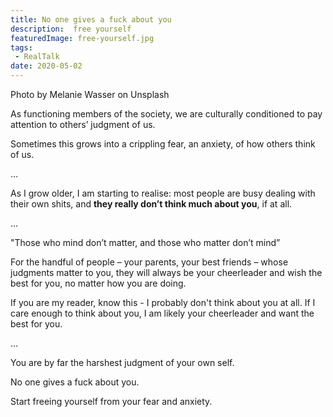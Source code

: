 ```yaml
---
title: No one gives a fuck about you
description:  free yourself
featuredImage: free-yourself.jpg
tags:
 - RealTalk
date: 2020-05-02
---
```

<p style={{fontSize: "0.7em", fontStyle: "italic"}}>Photo by Melanie Wasser on Unsplash</p>

As functioning members of the society, we are culturally conditioned to pay attention to others’ judgment of us.

Sometimes this grows into a crippling fear, an anxiety, of how others think of us.

…

As I grow older, I am starting to realise: most people are busy dealing with their own shits, and **they really don’t think much about you**, if at all.

...

"Those who mind don’t matter, and those who matter don’t mind”

For the handful of people – your parents, your best friends – whose judgments matter to you, they will always be your cheerleader and wish the best for you, no matter how you are doing.

If you are my reader, know this - I probably don't think about you at all. If I care enough to think about you, I am likely your cheerleader and want the best for you.

…

You are by far the harshest judgment of your own self.

No one gives a fuck about you.

Start freeing yourself from your fear and anxiety.